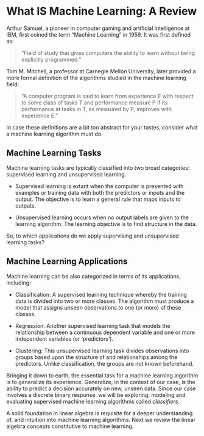 # What IS Machine Learning: A Review
Arthur Samuel, a pioneer in computer gaming and artificial intelligence at IBM, first coined the term "Machine Learning" in 1959. It was first defined as:

> "Field of study that gives computers the ability to learn without being explicitly programmed."

Tom M. Mitchell, a professor at Carnegie Mellon University, later provided a more formal definition of the algorithms studied in the machine learning field: 

>"A computer program is said to learn from experience E with respect to some class of tasks T and performance measure P if its performance at tasks in T, as measured by P, improves with experience E."

In case these definitions are a bit too abstract for your tastes, consider what a machine learning algorithm must do. 

## Machine Learning Tasks
Machine learning tasks are typically classified into two broad categories: supervised learning and unsupervised learning.  

* Supervised learning is extant when the computer is presented with examples or training data with both the predictors or inputs and the output.  The objective is to learn a general rule that maps inputs to outputs. 

* Unsupervised learning occurs when no output labels are given to the learning algorithm.  The learning objective is to find structure in the data.

So, to which applications do we apply supervising and unsupervised learning tasks?

## Machine Learning Applications
Machine learning can be also categorized in terms of its applications, including:

* Classification:  A supervised learning technique whereby the training data is divided into two or more classes. The algorithm must produce a model that assigns unseen observations to one (or more) of these classes.  

*	Regression: Another supervised learning task that models the relationship between a continuous dependent variable and one or more independent variables (or ‘predictors’).  

* Clustering: This unsupervised learning task divides observations into groups based upon the structure of and relationships among the predictors.  Unlike classification, the groups are not known beforehand. 

Bringing it down to earth, the essential task for a machine learning algorithm is to generalize its experience. Generalize, in the context of our case, is the ability to predict a decision accurately on new, unseen data. Since our case involves a discrete binary response, we will be exploring, modeling and evaluating supervised machine learning algorithms called *classifiers*. 

A solid foundation in linear algebra is requisite for a deeper understanding of, and intuition into machine learning algorithms. Next we review the linear algebra concepts constitutive to machine learning.
